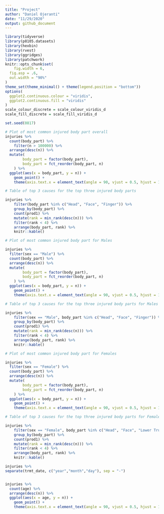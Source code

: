 ```yaml
---
title: "Project"
author: "Daniel Ojeranti"
date: "11/29/2020"
output: github_document
---
```


```r
library(tidyverse)
library(p8105.datasets)
library(hexbin)
library(rvest)
library(ggridges)
library(patchwork)
knitr::opts_chunk$set(
	fig.width = 6, 
  fig.asp = .6,
  out.width = "90%"
)
theme_set(theme_minimal() + theme(legend.position = "bottom"))
options(
  ggplot2.continuous.colour = "viridis",
  ggplot2.continuous.fill = "viridis"
)
scale_colour_discrete = scale_colour_viridis_d
scale_fill_discrete = scale_fill_viridis_d

set.seed(0817)
```


```r
# Plot of most common injured body part overall
injuries %>% 
  count(body_part) %>% 
  	filter(n > 100000) %>% 
  arrange(desc(n)) %>% 
  mutate(
		body_part = factor(body_part),
		body_part = fct_reorder(body_part, n)
	) %>% 
  ggplot(aes(x = body_part, y = n)) + 
	geom_point() + 
	theme(axis.text.x = element_text(angle = 90, vjust = 0.5, hjust = 1))

# Table of top 3 causes for the top three injured body parts

injuries %>% 
	filter(body_part %in% c("Head", "Face", "Finger")) %>%
	group_by(body_part) %>% 
	count(prod1) %>% 
	mutate(rank = min_rank(desc(n))) %>% 
	filter(rank < 4) %>% 
	arrange(body_part, rank) %>% 
	knitr::kable()

# Plot of most common injured body part for Males

injuries %>% 
  filter(sex == "Male") %>% 
  count(body_part) %>% 
  arrange(desc(n)) %>% 
  mutate(
		body_part = factor(body_part),
		body_part = fct_reorder(body_part, n)
	) %>% 
  ggplot(aes(x = body_part, y = n)) + 
	geom_point() + 
	theme(axis.text.x = element_text(angle = 90, vjust = 0.5, hjust = 1))

# Table of top 3 causes for the top three injured body parts for Males

injuries %>% 
	filter(sex == "Male", body_part %in% c("Head", "Face", "Finger")) %>%
	group_by(body_part) %>% 
	count(prod1) %>% 
	mutate(rank = min_rank(desc(n))) %>% 
	filter(rank < 4) %>% 
	arrange(body_part, rank) %>% 
	knitr::kable()

# Plot of most common injured body part for Females

injuries %>% 
  filter(sex == "Female") %>% 
  count(body_part) %>% 
  arrange(desc(n)) %>% 
  mutate(
		body_part = factor(body_part),
		body_part = fct_reorder(body_part, n)
	) %>% 
  ggplot(aes(x = body_part, y = n)) + 
	geom_point() + 
	theme(axis.text.x = element_text(angle = 90, vjust = 0.5, hjust = 1))

# Table of top 3 causes for the top three injured body parts for Females

injuries %>% 
	filter(sex == "Female", body_part %in% c("Head", "Face", "Lower Trunk")) %>%
	group_by(body_part) %>% 
	count(prod1) %>% 
	mutate(rank = min_rank(desc(n))) %>% 
	filter(rank < 4) %>% 
	arrange(body_part, rank) %>% 
	knitr::kable()

injuries %>% 
separate(trmt_date, c("year","month","day"), sep = "-")


injuries %>% 
  count(age) %>% 
  arrange(desc(n)) %>% 
  ggplot(aes(x = age, y = n)) + 
	geom_point() + 
	theme(axis.text.x = element_text(angle = 90, vjust = 0.5, hjust = 1))

```

